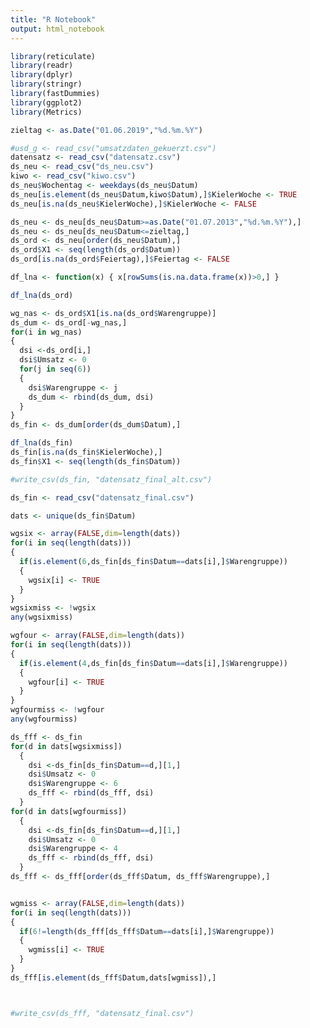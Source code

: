```yaml
---
title: "R Notebook"
output: html_notebook
---
```


```r

library(reticulate)
library(readr)
library(dplyr)
library(stringr)
library(fastDummies)
library(ggplot2)
library(Metrics)

zieltag <- as.Date("01.06.2019","%d.%m.%Y")

#usd_g <- read_csv("umsatzdaten_gekuerzt.csv")
datensatz <- read_csv("datensatz.csv")
ds_neu <- read_csv("ds_neu.csv")
kiwo <- read_csv("kiwo.csv")
ds_neu$Wochentag <- weekdays(ds_neu$Datum)
ds_neu[is.element(ds_neu$Datum,kiwo$Datum),]$KielerWoche <- TRUE
ds_neu[is.na(ds_neu$KielerWoche),]$KielerWoche <- FALSE

ds_neu <- ds_neu[ds_neu$Datum>=as.Date("01.07.2013","%d.%m.%Y"),]
ds_neu <- ds_neu[ds_neu$Datum<=zieltag,]
ds_ord <- ds_neu[order(ds_neu$Datum),]
ds_ord$X1 <- seq(length(ds_ord$Datum))
ds_ord[is.na(ds_ord$Feiertag),]$Feiertag <- FALSE

df_lna <- function(x) { x[rowSums(is.na.data.frame(x))>0,] }

df_lna(ds_ord)

```

```r
wg_nas <- ds_ord$X1[is.na(ds_ord$Warengruppe)]
ds_dum <- ds_ord[-wg_nas,]
for(i in wg_nas)
{
  dsi <-ds_ord[i,]
  dsi$Umsatz <- 0
  for(j in seq(6))
  {
    dsi$Warengruppe <- j
    ds_dum <- rbind(ds_dum, dsi)
  }
}
ds_fin <- ds_dum[order(ds_dum$Datum),]

df_lna(ds_fin)
ds_fin[is.na(ds_fin$KielerWoche),]
ds_fin$X1 <- seq(length(ds_fin$Datum))

#write_csv(ds_fin, "datensatz_final_alt.csv")
```

```r

ds_fin <- read_csv("datensatz_final.csv")

dats <- unique(ds_fin$Datum)

wgsix <- array(FALSE,dim=length(dats))
for(i in seq(length(dats)))
{
  if(is.element(6,ds_fin[ds_fin$Datum==dats[i],]$Warengruppe))
  {
    wgsix[i] <- TRUE
  }
}
wgsixmiss <- !wgsix
any(wgsixmiss)

wgfour <- array(FALSE,dim=length(dats))
for(i in seq(length(dats)))
{
  if(is.element(4,ds_fin[ds_fin$Datum==dats[i],]$Warengruppe))
  {
    wgfour[i] <- TRUE
  }
}
wgfourmiss <- !wgfour
any(wgfourmiss)

ds_fff <- ds_fin
for(d in dats[wgsixmiss])
  {
    dsi <-ds_fin[ds_fin$Datum==d,][1,]
    dsi$Umsatz <- 0
    dsi$Warengruppe <- 6
    ds_fff <- rbind(ds_fff, dsi)
  }
for(d in dats[wgfourmiss])
  {
    dsi <-ds_fin[ds_fin$Datum==d,][1,]
    dsi$Umsatz <- 0
    dsi$Warengruppe <- 4
    ds_fff <- rbind(ds_fff, dsi)
  }
ds_fff <- ds_fff[order(ds_fff$Datum, ds_fff$Warengruppe),]


wgmiss <- array(FALSE,dim=length(dats))
for(i in seq(length(dats)))
{
  if(6!=length(ds_fff[ds_fff$Datum==dats[i],]$Warengruppe))
  {
    wgmiss[i] <- TRUE
  }
}
ds_fff[is.element(ds_fff$Datum,dats[wgmiss]),]



#write_csv(ds_fff, "datensatz_final.csv")


```
